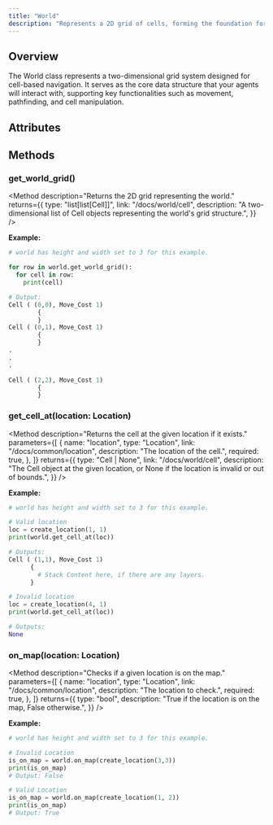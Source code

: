 ```yaml
---
title: "World"
description: "Represents a 2D grid of cells, forming the foundation for navigation."
---
```


## Overview

The World class represents a two-dimensional grid system designed for
cell-based navigation. It serves as the core data structure that your
agents will interact with, supporting key functionalities such as
movement, pathfinding, and cell manipulation.

## Attributes

<Attribute
  name="width"
  type="int"
  description="The width of the world. Ranging from 0 (inclusive) to the width (exclusive). "
/>
<Attribute
  name="height"
  type="int"
  description="The height of the world. Ranging from 0 (inclusive) to the height (exclusive). "
/>

## Methods

### <div className="font-medium font-mono">get_world_grid()</div>

<Method
  description="Returns the 2D grid representing the world."
  returns={{
    type: "list[list[Cell]]",
    link: "/docs/world/cell",
    description:
      "A two-dimensional list of Cell objects representing the world's grid structure.",
  }}
/>

**Example:**

```py
# world has height and width set to 3 for this example.

for row in world.get_world_grid():
  for cell in row:
    print(cell)

# Output: 
Cell ( (0,0), Move_Cost 1)
        {
        }
Cell ( (0,1), Move_Cost 1)
        {
        }
.
.
.

Cell ( (2,2), Move_Cost 1)
        {
        }
```

### <div className="font-medium font-mono">get_cell_at(location: Location)</div>

<Method
  description="Returns the cell at the given location if it exists."
  parameters={[
    {
      name: "location",
      type: "Location",
      link: "/docs/common/location",
      description: "The location of the cell.",
      required: true,
    },
  ]}
  returns={{
    type: "Cell | None",
    link: "/docs/world/cell",
    description:
      "The Cell object at the given location, or None if the location is invalid or out of bounds.",
  }}
/>

**Example:**

```py
# world has height and width set to 3 for this example.

# Valid location
loc = create_location(1, 1)
print(world.get_cell_at(loc))

# Outputs:
Cell ( (1,1), Move_Cost 1)
      {
        # Stack Content here, if there are any layers.       
      }

# Invalid location
loc = create_location(4, 1)
print(world.get_cell_at(loc))

# Outputs:
None
```

### <div className="font-medium font-mono">on_map(location: Location)</div>

<Method
  description="Checks if a given location is on the map."
  parameters={[
    {
      name: "location",
      type: "Location",
      link: "/docs/common/location",
      description: "The location to check.",
      required: true,
    },
  ]}
  returns={{
    type: "bool",
    description: "True if the location is on the map, False otherwise.",
  }}
/>

**Example:**

```py
# world has height and width set to 3 for this example.

# Invalid Location
is_on_map = world.on_map(create_location(3,3))
print(is_on_map)
# Output: False

# Valid Location
is_on_map = world.on_map(create_location(1, 2))
print(is_on_map)
# Output: True
```

